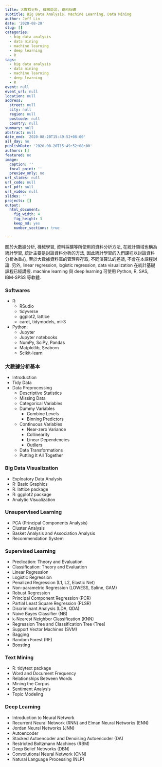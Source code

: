 ```yaml
---
title: 大數據分析, 機械學習, 資料採礦 
subtitle: Big Data Analysis, Machine Learning, Data Mining
author: Jeff Lin
date: '2020-08-20'
slug: []
categories:
  - big data analysis
  - data mining
  - machine learning
  - deep learning 
  - R 
tags:
  - big data analysis
  - data mining
  - machine learning
  - deep learning
  - R  
event: null
event_url: null
location: null
address:
  street: null
  city: null
  region: null
  postcode: null
  country: null
summary: null
abstract: null
date_end: '2020-08-20T15:49:52+08:00'
all_day: no
publishDate: '2020-08-20T15:49:52+08:00'
authors: []
featured: no
image:
  caption: ''
  focal_point: ''
  preview_only: no
url_slides: null
url_code: null
url_pdf: null
url_video: null
slides: ''
projects: []
output: 
  html_document: 
    fig_width: 4
    fig_height: 3
    keep_md: yes
    number_sections: true

---
```



關於大數據分析, 機械學習, 資料採礦等所使用的資料分析方法,
在統計領域也稱為統計學習,
統計主要是討論資料分析的方法, 
因此統計學習的入們課程以討論資料分析為重心,
至於大數據資料庫的管理與存取, 不同演算法的差議,
不會在本課程討論. 另外, linear regression, logistic regression,
data visualization 在統計基礎課程已經講授.
machine learning 與 deep learning 可使用 Python, R, SAS, IBM-SPSS 等軟體.

### Softwares
* R: 
  + RSudio
  + tidyverse
  + ggplot2, lattice
  + caret, tidymodels, mlr3
* Python: 
  + Jupyter 
  + Jupyter notebooks
  + NumPy, SciPy, Pandas
  + Matplotlib, Seaborn
  + Scikit-learn


### 大數據分析基本
* Introduction
* Tidy Data  
* Data Preprocessing
  + Descriptive Statistics
  + Missing Data
  + Categorical Variables
  + Dummy Variables
    + Combine Levels
    + Binning Predictors
  + Continuous Variables  
    + Near-zero Variance
    + Collinearity
    + Linear Dependencies
    + Outliers
  + Data Transformations
  + Putting It All Together


###  Big Data Visualization
* Exploatory Data Analysis 
* R: Basic Graphics
* R: lattice package
* R: ggplot2 package
* Analytic Visualization


### Unsupervised Learning
* PCA (Principal Components Analysis)
* Cluster Analysis
* Basket Analysis and Association Analysis
* Recommendation System


### Supervised Learning
* Predication: Theory and Evaluation
* Classification: Theory and Evaluation
* Linear Regression
* Logistic Regression
* Penalized Regression (L1, L2, Elastic Net)
* Non-parametric Regression (LOWESS, Spline, GAM)
* Robust Regression
* Principal Component Regression (PCR)
* Partial Least Square Regression (PLSR)
* Discriminant Analysis (LDA, QDA)
* Naive Bayes Classifier (NB)
* k-Nearest Neighbor Classification (KNN)
* Regression Tree and Classification Tree (Tree)
* Support Vector Machines (SVM)
* Bagging
* Random Forest (RF)
* Boosting

### Text Mining
* R: tidytext package
* Word and Document Frequency
* Relationships Between Words
* Mining the Corpus
* Sentiment Analysis
* Topic Modeling


### Deep Learning
* Introduction to Neural Network
* Recurrent Neural Network (RNN) and Elman Neural Networks (ENN)
* Jordan Neural Networks (JNN)
* Autoencoder
* Stacked Autoencoder and Denoising Autoencoder (DA)
* Restricted Boltzmann Machines (RBM)
* Deep Belief Networks (DBN)
* Convolutional Neural Network (CNN)
* Natural Language Processing (NLP)
